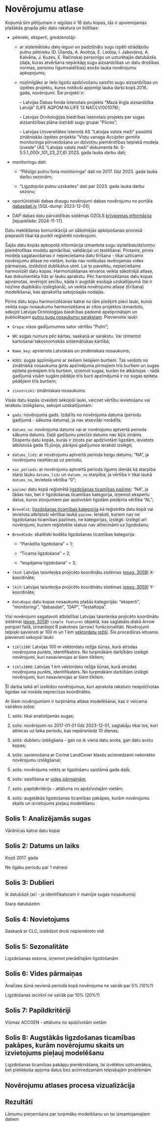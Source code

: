 # Novērojumu atlase {#Chapter6}


Kopumā šim pētījumam ir iegūtas ir 16 datu kopas, tās ir apvienojamas plašākās 
grupās pēc datu rakstura un būtības:

- pētnieki, eksperti, gredzenotāji:

  - ar sistemātisku datu ieguvi un padziļinātu sugu izpēti strādājošu putnu 
  pētnieku (D. Ūlanda, A. Avotiņa, E. Lediņa, I. Jakovļeva, A. Kalvāna, J. Ķuzes, 
  E. Račinska) personīgo un uzturētajās datubāzēs (daļa, kuras atvēršana nepārkāpj 
  sugu aizsardzības un datu drošības normas, personu līgumsaistības) esošo lauka novērojumu 
  apkopojums;
  
  - nozīmīgāko ar lielo ligzdu apdzīvošanu saistīto sugu aizsardzības un izpētes 
  projektu, kuros notikuši apjomīgi lauka darbi kopš 2016. gada, novērojumi. Šie 
  projekti ir:
  
    -- Latvijas Dabas fonda īstenotais projekts "Mazā ērgļa aizsardzība Latvijā" 
    (LIFE AQPOM Nr.LIFE 13 NAT/LV/001078);
    
    -- Latvijas Ornitoloģijas biedrības īstenotais projekts par sugas aizsardzības 
    plāna izstrādi sugu grupai "Pūces";
    
    -- Latvijas Universitātes īstenotā AS "Latvijas valsts meži" pasūtītā zinātniskās 
    izpētes projekta "Vistu vanaga *Accipiter gentilis* monitoringa pilnveidošana 
    un dzīvotņu piemērotības telpiskā modeļa izveide" (AS “Latvijas valsts meži” 
    dokumenta Nr. 5-5.5.1_000r_101_23_27_6) 2023. gada lauka darbu dati;

- monitoringu dati:

  - "Plēsīgo putnu fona monitoringa" dati no 2017. līdz 2023. gada lauka darbu sezonām;
  
  - "Ligzdojošo putnu uzskaites" dati par 2023. gada lauka darbu sezonu;

- oportūnistiski dabas draugu novērojumi dabas novērojumu no portāla [dabasdati.lv](https://dabasdati.lv/lv) [SQL-dump: 2023-12-01];

- DAP dabas datu pārvaldības sistēmas OZOLS [brīvpieejas informācija](https://data.gov.lv/dati/organization/dap) [lejupielāde: 2024-11-17].


Datu meklēšanas komunikācijā un sākotnējās apkopošanas procesā pieprasīti tikai 
kā punkti reģistrēti novērojumi.

Šajās datu kopās apkopotā informācija izmantota sugu izplatības/dzīvotņu piemērotības 
modeļu apmācībai, validācijai un testēšanai. Protams, pirms modeļa sagatavošanas 
ir nepieciešama datu tīrīšana - tikai uzticamo novērojumu atlase no vietām, 
kurās nav notikušas ievērojamas vides pārmaiņas, izslēdzot dublikātus utml. 
Lai to paveiktu, nepieciešams harmonizēt datu kopas. Harmonizēšanas ietvaros 
veikta sākotnējā atlase, kas dokumentēta līdz ar lauku aprakstu. Pēc harmonizēšanas 
datu kopas apvienotas, ievērojot secību, kāda ir augstāk esošajā uzskaitījaumā 
(tai ir nozīme dupbikātu izslēgšanā), un veikta novērojumu atlase (tīrīšana) 
modelēšanai, kas aprakstīta sekojošajās nodaļās.


Pirms datu kopu harmonizēšanas katrai no tām piešķirti pieci lauki, kuros veikta 
sugu nosaukumu harmonizēšana ar citos projektos izmantoto, sekojot Latvijas 
Ornitoloģijas biedrības padomē apstiprinātajm un publicētajam [putnu sugu nosaukumu sarakstam](https://putnidaba.lob.lv/latvijas-putnu-nosaukumi/). Pievienotie lauki:

- `Grupa`: visos gadījumumos satur vērtību "Putni";

- `NR`: sugas numurs pēc kārtas, saskaņā ar sarakstu. Var izmantot kartošanai 
taksonomiskās sistemātiskas kārtībā;

- `Name_key`: apvienots Latviskais un zinātniskais nosaukums;

- `KODS`: sugas apzīmējums ar sešiem lielajiem burtiem. Tas veidots no zinātniskā 
nosaukuma ģints apzīmējuma pirmajiem trīs burtiem un sugas epiteta pirmajiem trīs 
burtiem, izņemot sugas, kurām tie atkārtojas - tādā gadījumā visām sugām pēdējie 
trīs burti apzīmējumā ir no sugas epiteta pēdējiem trīs burtiem;

- `zinatniski`: zinātniskais nosaukums.

Visās datu kopās izveidoti sekojoši lauki, veicoet vērtību ievietošanu vai 
ierakstu izslēgšanu, sekojot uzskaitījumam:

- `gads`: novērojuma gads. Izdalīts no novērojuma datuma (periodu gadījumā - 
sākuma datuma), ja nav atsevišķi norādīts;

- `datums_no`: novērojuma datums vai ar novērojumu aptvertā perioda sākuma 
datums. Daļā gadījumu precīzs datums nav bijis zināms. Ekspertu datu kopās, kurās 
ir ziņots par apdzīvotām ligzdām, ievietots atbilstošā gada 15.jūnijs, pārējos 
gadījumos ieraksti izslēgti;

- `datums_lidz`: ar novērojumu aptvertā perioda beigu datums; "NA", ja novērojums 
neattiecas uz periodu;

- `nov_periods`: ar novērojumu aptvertā perioda ilgums dienās kā starpība starp 
lauku `datums_lidz` un `datums_no` starpība; ja vērtība ir tikai laukā `datums_no`, 
ievietota vērtība "0";

- `pazime`: datu kopā reģistrētā [ligzdošanas ticamības pazīme](https://www.lob.lv/projekti/latvijas-ligzdojoso-putnu-atlants/llpa-metodika/latvijas-ligzdojoso-putnu-atlanta-instrukcija/pazimes/); "NA", ja tādas 
nav, bet ir ligzdošanas ticamības kategorija, izņemot ekspertu datus, kuros 
ziņojumiem par apzīvotām ligzdām piešķirta vērtība "AL";

- `BreedCat`: [ligzdošanas ticamības kategorija](https://www.lob.lv/projekti/latvijas-ligzdojoso-putnu-atlants/llpa-metodika/latvijas-ligzdojoso-putnu-atlanta-instrukcija/pazimes/) kā reģistrēta datu kopā vai ievietota atbilstoši vērtībai laukā `pazime`. 
Ieraksti, kuriem nav ne ligzdošanas ticamības pazīmes, ne kategorijas, izslēgti. 
Izslēgti arī novērojumi, kuriem reģistrētie statusi nav attiecināmi uz ligzdošanu;

- `BreedCode`: skaitliski kodēta ligzdošanas ticamības kategorija: 

  - "Pierādīta ligzdošana" = 1;
  
  - "Ticama ligzdošana" = 2;
  
  - "Iespējama ligzdošana" = 3;

- `lksX`: Latvijas taisnleņķa projicēto koordinātu 
sistēmas ([epsg: 3059](https://epsg.io/3059)) X-koordināte;

- `lksY`: Latvijas taisnleņķa projicēto koordinātu 
sistēmas ([epsg: 3059](https://epsg.io/3059)) Y-koordināte;

- `DatuKopa`: datu kopas nosaukums plašās kategorijās: "eksperti", "monitoringi", 
"dabasdati", "DAP", "TestaKopa".

Visi novērojumi sagatavoti atbilstībai Latvijas taisnleņķa projicēto koordinātu 
sistēmai ([epsg: 3059](https://epsg.io/3059)) `simple features` objektā, kas 
saglabāts diskā Arrow *parquet* failā, izmantojot R pakotnes {arrow} funkcionalitāti. 
Novērojumi telpiski savienoti ar 100 m un 1 km [vektordatu režģi](#Chapter2.1). Šīs 
procedūras ietvaros pievienoti sekojoši lauki:

- `tikls100`: Latvijas 100 m vektordatu režģa šūnas, kurā atrodas novērojuma 
punkts, identifikators. No turpmākām darbībām izslēgti novērojumi, kuri nesavienojas 
ar šiem tīkliem;

- `tikls1000`:  Latvijas 1 km vektordatu režģa šūnas, kurā atrodas novērojuma 
punkts, identifikators. No turpmākām darbībām izslēgti novērojumi, kuri nesavienojas 
ar šiem tīkliem.

Šī darba laikā arī izslēdzu novērojumus, kuri apraksta raksturo neapdzīvotas 
ligzdas vai norāda neprecīzas koordinātes.


Ar šiem novērojumiem ir turpināma atlase modelēšanai, kas ir veicama vairākos soļos:

1. solis: tikai analizējamās sugas;

2. solis: novērojumi no 2017-01-01 līdz 2023-12-01, saglabāju tikai tos, kuri attiecas uz laika periodu, kas nepārsniedz 10 dienas;

3. solis: dublieru izslēgšana - gan no ik viena datu avota, gan datu avotu kopas;

4. solis: savienošana ar Corine LandCover klasēs acīmredzami nekorekto novērojumu izslēgšanai;

5. solis: novērojums veikts ar ligzdošanu saistāmā gada daļā;

6. solis: saistīšana ar [vides pārmaiņām](#Chapter3.3);

7. solis: papildkritērijs - attālums no apdzīvotajām vietām;

8. solis: augstākās ligzdošanas ticamības pakāpes, kurām novērojumu skaits un izvietojums pieļauj modelēšanu

## Solis 1: Analizējamās sugas {#Chapter6.1}

Vārdnīcas katrai datu kopai


## Solis 2: Datums un laiks {#Chapter6.2}

Kopš 2017. gada

Ne ilgāku periodu par 1 mēnesi


## Solis 3: Dublieri {#Chapter6.3}

Ik datubāzē (arī - ja identifikatoram ir mainījie sugas nosaukums)

Starp datubāzēm

## Solis 4: Novietojums {#Chapter6.4}

Saskaņā ar CLC, izslēdzot droši nepiemēroto vidi

## Solis 5: Sezonalitāte {#Chapter6.5}

Ligzdošanas sezona, izņemot pierādītajām ligzdošanām

## Solis 6: Vides pārmaiņas {#Chapter6.6}

Analīzes šūnā nevienā periodā kopš novērojuma ne vairāk par 5% (10%?)

Ligzdošanas iecirknī ne vairāk par 10% (20%?)

## Solis 7: Papildkritēriji {#Chapter6.7}

Vismaz ACCGEN - attālums no apdzīvotām vietām


## Solis 8: Augstākās ligzdošanas ticamības pakāpes, kurām novērojumu skaits un izvietojums pieļauj modelēšanu {#Chapter6.8}

Ligzdošanas ticamības pakāpju pierēķināšana, lai izvēlētos uzticamākos, bet pietiekoša apjoma datus bez acīmredzamām telpiskajām problēmām

## Novērojumu atlases procesa vizualizācija {#Chapter6.9}



## Rezultāti {#Chapter6.10}

Lēmumu pieņemšana par turpmāko modelēšanu un tai izmantojamajiem datiem


